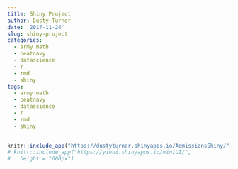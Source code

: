 ```yaml
---
title: Shiny Project
author: Dusty Turner
date: '2017-11-24'
slug: shiny-project
categories:
  - army math
  - beatnavy
  - datascience
  - r
  - rmd
  - shiny
tags:
  - army math
  - beatnavy
  - datascience
  - r
  - rmd
  - shiny
---
```



```r
knitr::include_app("https://dustyturner.shinyapps.io/AdmissionsShiny/", height = "600px")
# knitr::include_app("https://yihui.shinyapps.io/miniUI/", 
#   height = "600px")
```


<!-- ```{r setup, include=FALSE} -->
<!-- knitr::opts_chunk$set(echo = TRUE) -->
<!-- ``` -->


<!-- ```{r echo=FALSE, message=FALSE, warning=FALSE} -->
<!-- library(shiny) -->
<!-- library(tigris) -->
<!-- library(leaflet) -->
<!-- library(tidyverse) -->

<!-- ##### -->
<!-- ## Download Congressional District Shape Files -->
<!-- cd114500kt <- congressional_districts(cb = TRUE, resolution = '500k', year = 2015) -->

<!-- ## Bring In Cadet Data -->
<!-- cadets = read_csv("AA_HistoricalData_00to20.csv") -->
<!-- # cadets$STATEDIST -->


<!-- # cadets %>% -->
<!-- #   mutate(STATEDIST = ifelse(substr(STATEDIST,start = 3,stop = 4)=="AL",paste0(substr(STATEDIST,start = 1,stop = 2),"00",STATEDIST))) -->

<!--  cadets$STATEDIST = ifelse(substr(cadets$STATEDIST,start = 3,stop = 4)=="AL",paste0(substr(cadets$STATEDIST,start = 1,stop = 2),"00"),cadets$STATEDIST) -->


<!-- ## Bring in state abbreviation codes to refrence later -->
<!-- statecodes = read_csv("statecodes.csv") -->

<!-- ## Prepare Data for plotting -->

<!-- plottingdf = data.frame(statecode = cd114500kt$STATEFP, districtcode = cd114500kt$CD114FP, matchthis = as.character(paste0(cd114500kt$STATEFP,cd114500kt$CD114FP))) -->

<!-- shading = cadets %>% -->
<!--   filter(FILESTATUS=="ACCEPTED") %>%    ## only want cadets who were accepted -->
<!--   mutate(GRADYR = `GRAD YR`) %>%        ## change name of variable for ease of analysis -->
<!--   select(CEER, STATEDIST, GRADYR) %>%   ## Select columns of interest -->
<!--   # group_by(GRADYR, STATEDIST) %>%       ## group to enable summaries -->
<!--   group_by(STATEDIST) %>%       ## group to enable summaries -->
<!--   summarise(TOTCADETS = n()) %>%        ## summaries total cadets -- here is where we need demographics data -->
<!--   ungroup() %>%                         ## ungroup for filter -->
<!--   # filter(GRADYR == 2007) %>%            ## filter the class year of interest -->
<!--   # Split the STATEDIST code for matching the text state codes -->
<!--   mutate(Abb = substr(STATEDIST,start = 1, stop = 2), districtcode = substr(STATEDIST,start = 3,stop = 4)) %>% -->
<!--   left_join(statecodes, by = "Abb") %>%  ## Join with the state codes -->
<!--   ## give single digit state codes a leading 0 -->
<!--   mutate(NumericCode = ifelse(nchar(NumericCode)==1,paste0("0",NumericCode),NumericCode)) %>% -->
<!--   mutate(matchthis = paste0(NumericCode,districtcode)) %>%   ## combine the NumericCode and District codes together -->
<!--   select(matchthis, TOTCADETS, STATEDIST) -->


<!-- plottingdf2 = -->
<!--   plottingdf %>% -->
<!--   left_join(shading, by = "matchthis") %>% -->
<!--   mutate(TOTCADETS = ifelse(is.na(TOTCADETS),0,TOTCADETS)) %>% -->
<!--   select(TOTCADETS) -->

<!-- forggplotshading = plottingdf2$TOTCADETS -->
<!-- forggplotshading = forggplotshading/max(forggplotshading) -->

<!-- # ifelse(nchar(shading$NumericCode)==1,paste0("0",shading$NumericCode),shading$NumericCode) -->

<!-- vec1 = NA -->
<!-- vec2 = NA -->
<!-- for (i in 1:441) { -->
<!--   vec1[i]= cd114500kt@polygons[i][[1]]@labpt[1] -->
<!--   vec2[i]= cd114500kt@polygons[i][[1]]@labpt[2] -->
<!-- } -->

<!-- texthelper2 = -->
<!--   plottingdf %>% -->
<!--   left_join(shading, by = "matchthis") %>% -->
<!--   mutate(TOTCADETS = ifelse(is.na(TOTCADETS),0,TOTCADETS)) %>% -->
<!--   select(STATEDIST) -->

<!-- texthelper = texthelper2$STATEDIST -->
<!-- ##### -->



<!-- ``` -->

<!-- Here goes nothing... -->

<!-- ```{r echo=FALSE, message=FALSE, warning=FALSE} -->
<!-- shinyApp( -->

<!-- ui <- bootstrapPage( -->
<!--   tags$style(type = "text/css", "html, body {width:100%;height:100%}"), -->
<!--   leafletOutput("map", width = "100%", height = "100%"), -->
<!--   absolutePanel(top = 10, right = 10, -->
<!--                 # sliderInput("range", "Magnitudes", min(quakes$mag), max(quakes$mag), -->
<!--                 #             value = range(quakes$mag), step = 0.1 -->
<!--                 # ), -->
<!--                 # selectInput("colors", "Color Scheme", -->
<!--                 #             rownames(subset(brewer.pal.info, category %in% c("seq", "div"))) -->
<!--                 # ), -->
<!--                 checkboxInput("legend", "Show Data", FALSE) -->
<!--   ) -->
<!-- ), -->

<!-- server <- function(input, output) { -->

<!--   output$map <- renderLeaflet({ -->

<!--     leaflet(data = cd114500kt,options = leafletOptions(minZoom = 3, maxZoom = 8)) %>% -->
<!--       addTiles() %>% -->
<!--       setView(lng = -97, lat = 38, zoom =3) %>% -->
<!--       addPolygons(stroke = TRUE, fillOpacity = forggplotshading, smoothFactor = 0.5, -->
<!--                   color = "black", opacity = 1, weight = 1) -->
<!--     # %>% -->
<!--     #   addCircleMarkers(radius = .1, color = "black", -->
<!--     #                    lng=vec1, lat = vec2, opacity = .5, fillOpacity = forggplotshading, -->
<!--     #                    label = NULL, popup = paste("AA Enrolled", forggplotshading), -->
<!--     #                    labelOptions = labelOptions(clickable = TRUE, noHide = T, textOnly = FALSE, zoomAnimation = TRUE) -->
<!--     #                    ) -->

<!--   }) -->


<!--   observe({ -->

<!--       if (input$legend) { -->
<!--         leafletProxy("map") %>% -->
<!--           addCircleMarkers(radius = 5, color = "red", -->
<!--           lng=vec1, lat = vec2, opacity = 0, fillOpacity = 1, -->
<!--           label = NULL, popup = paste(texthelper, ": AA Enrolled", forggplotshading), -->
<!--           labelOptions = labelOptions(clickable = TRUE, noHide = T, textOnly = FALSE, zoomAnimation = TRUE) -->
<!--           ) -->
<!--       } -->

<!--   }) -->
<!--   observe({ -->

<!--       if (input$legend==FALSE) { -->
<!--         leafletProxy("map") %>% -->
<!--           clearMarkers() -->
<!--           } -->

<!--   }) -->


<!-- }, -->


<!-- options = list(height = 500) -->
<!-- ) -->
<!-- ``` -->

